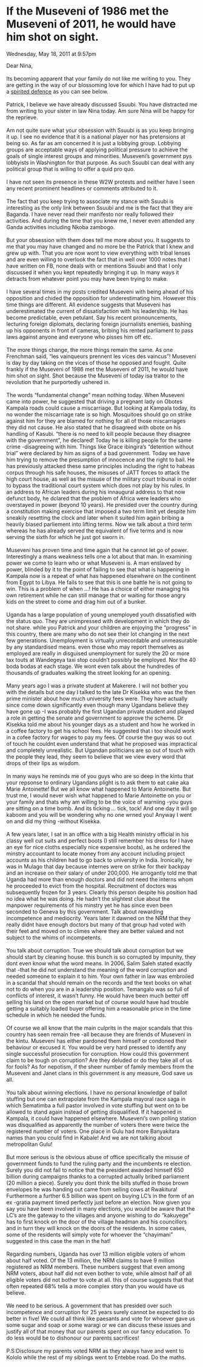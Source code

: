 # If the Museveni of 1986 met the Museveni of 2011, he would have him shot on sight.

Wednesday, May 18, 2011 at 9:57pm


Dear Nina,  
   
Its becoming apparent that your family do not like me writing to you. They are getting in the way of our blossoming love for which I have had to put up a [spirited defence](https://www.facebook.com/permalink.php?story_fbid=226141904066595&id=712431258) as you can see below.   
   
Patrick, I believe we have already discussed Ssuubi. You have distracted me from writing to your sister in law Nina today. Am sure Nina will be happy for the reprieve.  
   
Am not quite sure what your obsession with Ssuubi is as you keep bringing it up. I see no evidence that it is a national player nor has pretensions at being so. As far as am concerned it is just a lobbying group. Lobbying groups are acceptable ways of applying political pressure to achieve the goals of single interest groups and minorities. Museveni's government pys lobbyists in Washington for that purpose. As such Ssuubi can deal with any political group that is willing to offer a quid pro quo.  
   
I have not seen its presence in these W2W protests and neither have I seen any recent prominent headlines or comments attributed to it.  
   
The fact that you keep trying to associate my stance with Ssuubi is interesting as the only link between Ssuubi and me is the fact that they are Baganda. I have never read their manifesto nor really followed their activities. And during the time that you knew me, I never even attended any Ganda activities including Nkoba zambogo.  
   
But your obsession with them does tell me more about you. It suggests to me that you may have changed and no more be the Patrick that I knew and grew up with. That you are now wont to view everything with tribal lenses and are even willing to overlook the fact that in well over 1000 notes that I have written on FB, none deals with or mentions Ssuubi and that I only discussed it when you kept repeatedly bringing it up. In many ways it detracts from whatever point you may have been trying to make.  
   
I have several times in my posts credited Museveni with being ahead of his opposition and chided the opposition for underestimating him. However this time things are different. All evidence suggests that Museveni has underestimated the current of dissatisfaction with his leadership. He has become predictable, even petulant. Say his recent pronouncements, lecturing foreign diplomats, declaring foreign journalists enemies, bashing up his opponents in front of cameras, bribing his rented parliament to pass laws against anyone and everyone who pisses him off etc.  
   
The more things change, the more things remain the same. As one Frenchman said, "les vainqueurs prennent les vices des vaincus"! Museveni is day by day taking on the vices of those he opposed and fought. Quite frankly if the Museveni of 1986 met the Museveni of 2011, he would have him shot on sight. Shot because the Museveni of today isa traitor to the revolution that he purportedly ushered in.  
   
The words "fundamental change" mean nothing today. When Museveni came into power, he suggested that driving a pregnant lady on Obotes Kampala roads could cause a miscarriage. But looking at Kampala today, its no wonder the miscarriage rate is so high. Mosquitoes should go on strike against him for they are blamed for nothing for all of those miscarriages they did not cause. He also stated that he disagreed with obote on his handling of Kasubi. "there is no need to kill people because they disagree with the government", he declared! Today he is killing people for the same crime -disagreeing with him. Things like Grace ibingira's "detention without trial" were declared by him as signs of a bad government. Today we have him trying to remove the presumption of innocence and the right to bail. He has previously attacked these same principles including the right to habeas corpus through his safe houses, the misuses of JATT forces to attack the high court house, as well as the misuse of the military court tribunal in order to bypass the traditional court system which does not play by his rules. In an address to African leaders during his innaugural address to that now defunct body, he dclared that the problem of Africa were leaders who overstayed in power (beyond 10 years). He presided over the country during a constitution making exercise that imposed a two term limit yet despite him sneakily resetting the clock and later when it suited him again bribing a heavily biased parliement into lifting terms. Now we talk about a third term whereas he has already served the equivalent of five terms and is now serving the sixth for which he just got sworn in.  
   
Museveni has proven time and time again that he cannot let go of power. Interestingly a mans weakness tells one a lot about that man. In examining power we come to learn who or what Museveni is. A man enslaved by power, blinded by it to the point of failing to see that what is happening in Kampala now is a repeat of what has happened elsewhwre on the continent from Egypt to Libya. He fails to see that this is one battle he is not going to win. This is a problem of when ...! He has a choice of either managing his own retirement while he can still manage that or waiting for those angry kids on the street to come and drag him out of a bunker.  
   
Uganda has a large population of young unemployed youth dissatisfied with the status quo. They are unimpressed with development in which they do not share. while you Patrick and your children are enjoying the "progress" in this country, there are many who do not see their lot changing in the next few generations. Unemployment is virtually unrecordable and unmeasurable by any standardised means. even those who may report themselves as employed are really in disguised unemployment for surely the 20 or more tax touts at Wandegeya taxi stop couldn't possibly be employed. Nor the 40 boda bodas at each stage. We wont even talk about the hundredes of thousands of graduates walking the street looking for an opening.  
   
Many years ago I was a private student at Makerere. I will not bother you with the details but one day I talked to the late Dr Kisekka who was the then prime minister about how much university fees were. They have actually since come down significantly even though many Ugandans believe they have gone up -I was probably the first Ugandan private student and played a role in getting the senate and government to approve the scheme. Dr Kisekka told me about his younger days as a student and how he worked in a coffee factory to get his school fees. He suggested that i too should work in a cofee factory for wages to pay my fees. Of course the guy was so out of touch he couldnt even understand that what he proposed was impractical and completely unrealistic. But Ugandan politicians are so out of touch with the people they lead, they seem to believe that we view every word that drops of their lips as wisdom.  
   
In many ways he reminds me of you guys who are so deep in the kintu that your repsonse to ordinary Ugandans plight is to ask them to eat cake aka Marie Antoinette! But we all know what happened to Marie Antoinette. But trust me, I would never wish what happened to Marie Antoinette on you or your family and thats why am willing to be the voice of warniing -you guys are sitting on a time bomb. And its ticking ... tick, tock! And one day it will go kaboom and you will be wondering why no one wrned you! Anyway I went on and did my thing -without Kisekka.  
   
A few years later, I sat in an office with a big Health ministry official in his classy well cut suits and perfect boots (I still remember his dress for I have an eye for nice cloths especially nice expensive boots), as he ordered the minstry accountant to locate money from any account including project accounts as his children had to go back to university in India. Ironically, he was in Mulago that day because internes were on strike for their backpay and an increase on their salary of under 200,000. He arrogantly told me that Uganda had more than enough doctors and did not need the interns whom he proceeded to evict from the hospital. Recruitment of doctors was subsequently frozen for 3 years. Clearly this person despite his position had no idea what he was doing. He hadn't the slightest clue about the manpower requirements of his minstry yet he has since even been seconded to Geneva by this government. Talk about rewarding incompetence and mediocrity. Years later it dawned on the NRM that they really didnt have enough doctors but many of that group had voted with their feet and moved on to climes where they are better valued and not subject to the whims of incompetents.  
   
You talk about corruption. True we should talk about corruption but we should start by cleaning house. this bunch is so corrupted by impunity, they dont even know what the word means. In 2006, Salim Saleh stated exactly that -that he did not understand the meaning of the word corruption and needed someone to explain it to him. Your own father in law was embroiled in a scandal that should remain on the records and the text books on what not to do when you are in a leadership position. Temangalo was so full of conflicts of interest, it wasn't funny. He would have been much better off selling his land on the open market but of course would have had trouble getting a suitably loaded buyer offering him a reasonable price in the time schedule in which he needed the funds.  
   
Of course we all know that the main culprits in the major scandals that this country has seen remain free -all because they are friends of Museveni in the kintu. Museveni has either pardoned them himself or condoned their behaviour or excused it. You would be very hard pressed to identify any single successful prosecution for corruption. How could this government claim to be tough on corruption? Are they deluded or do they take all of us for fools? As for nepotism, if the sheer number of family members from the Museveni and Janet clans in this government is any measure, God save us all.  
   
You talk about winning elections. I have no personal knowledge of ballot stuffing but one can extrapolate from the Kampala mayoral race saga in which Sematimba a full pastor involved in vote stuffing but went on to be allowed to stand again instead of getting disqualified. If it happened in Kampala, it could have happened elsewhere. Museveni's own polling station was disqualified as apparently the number of voters there were twice the registered number of voters. One place in Gulu had more Banyakitara names than you could find in Kabale! And we are not talking about metropolitan Gulu!  
   
But more serious is the obvious abuse of office specifically the misuse of government funds to fund the ruling party and the incumbents re election. Surely you did not fail to notice that the president awarded himself 650 billion during campaigns thanks to a corrupted actually bribed parliament (20 million a piece). Surely you dont think the bills stuffed in those brown envelopes he was handing out came from selling cows at Rwakitura! Furthermore a further 6.5 billion was spent on buying LC's in the form of an ex -gratia payment timed perfectly just before an election. Now given you say you have been involved in many elections, you would be aware that the LC's are the gateway to the villages and anyone wishing to do "kakuyege" has to first knock on the door of the village headman and his councillors and in turn they will knock on the doors of the residents. In some cases, some of the residents will simply vote for whoever the "chayimani" suggested in this case the man in the hat!  
   
Regarding numbers, Uganda has over 13 million eligible voters of whom about half voted. Of the 13 million, the NRM claims to have 9 million registered as NRM members. These numbers suggest that even among NRM voters, about half did not even bother to vote, while almost half of all eligible voters did not bother to vote at all. this of course suggests that that often repeated 68% tells a more complex story than you would have us believe.  
   
We need to be serious. A government that has presided over such incompetence and corruption for 25 years surely cannot be expected to do better in five! We could all think like paesants and vote for whoever gave us some sugar and soap or some waragi or we can discuss these issues and justify all of that money that our parents spent on our fancy education. To do less would be to dishonour our parents sacrifices!  
   
P.S:Disclosure my parents voted NRM as they always have and went to Kololo while the rest of my siblings went to Entebbe road. Do the maths.
